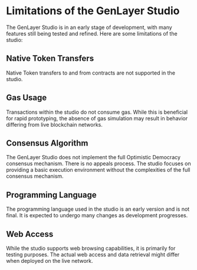 # Limitations of the GenLayer Studio

The GenLayer Studio is in an early stage of development, with many features still being tested and refined. Here are some limitations of the studio:

## Native Token Transfers
Native Token transfers to and from contracts are not supported in the studio.

## Gas Usage
Transactions within the studio do not consume gas. While this is beneficial for rapid prototyping, the absence of gas simulation may result in behavior differing from live blockchain networks.

## Consensus Algorithm
The GenLayer Studio does not implement the full Optimistic Democracy consensus mechanism. There is no appeals process. The studio focuses on providing a basic execution environment without the complexities of the full consensus mechanism.

## Programming Language
The programming language used in the studio is an early version and is not final. It is expected to undergo many changes as development progresses.

## Web Access
While the studio supports web browsing capabilities, it is primarily for testing purposes. The actual web access and data retrieval might differ when deployed on the live network.
